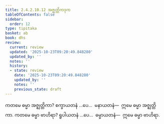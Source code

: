 ```yaml
---
title: 2.4.2.10.12 အဇ္ဈတ္တိကဒုက
tableOfContents: false
sidebar:
  order: 12
type: tipitaka
basket: ab
book: dhs
review:
  current: review
  updated: '2025-10-23T09:20:49.848280'
  updated_by: ''
  notes: ''
  history:
  - state: review
    date: '2025-10-23T09:20:49.848280'
    updated_by: ''
    notes: ''
    previous_state: draft
---
```



<ReviewStatus review={frontmatter.review} showDetails={true} />

<HypothesisAnnotation frontmatter={frontmatter} />

<DynamicBreadcrumb />

<Division number="1547" book="dhs" e="ch" v="29" p="289">

<Paragraph number="2258" book="dhs">
ကတမေ ဓမ္မာ အဇ္ဈတ္တိကာ? စက္ခာယတနံ …ပေ…  မနာယတနံ—  ဣမေ ဓမ္မာ အဇ္ဈတ္တိကာ.
</Paragraph>

</Division>
<Division number="1548" book="dhs" e="ch" v="29" p="289">

<Paragraph number="2259" book="dhs">
ကတမေ ဓမ္မာ ဗာဟိရာ? ရူပါယတနံ …ပေ…  ဓမ္မာယတနံ—  ဣမေ ဓမ္မာ ဗာဟိရာ.
</Paragraph>
</Division>